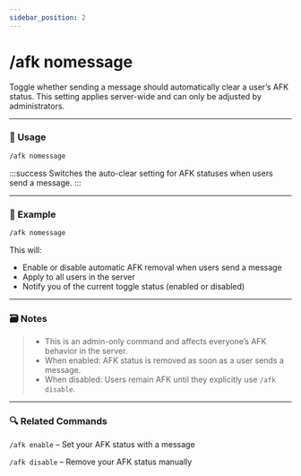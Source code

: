 ```yaml
---
sidebar_position: 2
---
```


# /afk nomessage

Toggle whether sending a message should automatically clear a user’s AFK status. This setting applies server-wide and can only be adjusted by administrators.

<hr className="md-divider-gradient" />

### 💬 Usage
```bash
/afk nomessage
```
:::success
Switches the auto-clear setting for AFK statuses when users send a message.
:::

<hr className="md-divider-gradient" />

### 📌 Example
```bash
/afk nomessage
```
This will:
- Enable or disable automatic AFK removal when users send a message
- Apply to all users in the server
- Notify you of the current toggle status (enabled or disabled)

<hr className="md-divider-gradient" />

### 🗃️ Notes
> - This is an admin-only command and affects everyone’s AFK behavior in the server.
> - When enabled: AFK status is removed as soon as a user sends a message.
> - When disabled: Users remain AFK until they explicitly use `/afk disable`.

<hr className="md-divider-gradient" />

### 🔍 Related Commands
`/afk enable` – Set your AFK status with a message 

`/afk disable` – Remove your AFK status manually